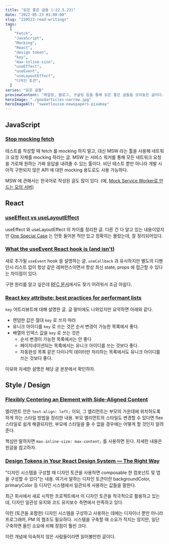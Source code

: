 ```yaml
---
title: "읽은 좋은 글들 (~22.5.23)"
date: "2022-05-23 01:00:00"
slug: "220523-read-writings"
tags:
  [
    "Fetch",
    "JavaScript",
    "Mocking",
    "React",
    "design token",
    "key",
    "max-inline-size",
    "useEffect",
    "useEvent",
    "useLayoutEffect",
    "디자인 토큰",
  ]
series: "읽은 글들"
previewContent: "메일링, 블로그, 구글링 등을 통해 읽은 좋은 글들을 모아놓은 글이다."
heroImage: "./goodarticles-narrow.jpg"
heroImageAlt: "sweetlouise-newspapers-pixabay"
---
```


## JavaScript

### [Stop mocking fetch](https://kentcdodds.com/blog/stop-mocking-fetch)

테스트를 작성할 때 fetch 를 mocking 하지 말고, 대신 MSW 라는 툴을 사용해 네트워크 요청 자체를 mocking 하라는 글. MSW 는 서비스 워커를 통해 모든 네트워크 요청을 가로채 원하는 가짜 응답을 내려줄 수 있는 툴이다. 비단 테스트 뿐만 아니라 개발 시 아직 구현되지 않은 API 에 대한 mocking 용도로도 사용 가능하다.

MSW 에 관해서는 한국어로 작성된 글도 많이 있다. (예, [Mock Service Worker로 만드는 모의 서버](https://blog.rhostem.com/posts/2021-03-20-mock-service-worker))

## React

### [useEffect vs useLayoutEffect](https://kentcdodds.com/blog/useeffect-vs-uselayouteffect)

useEffect 와 useLayoutEffect 의 차이를 정리한 글. 다른 건 다 알고 있는 내용이었지만 [One Special Case](https://kentcdodds.com/blog/useeffect-vs-uselayouteffect#one-special-case) 는 언뜻 들어본 적만 있고 정확히는 몰랐는데, 잘 정리되어있다.

### [What the useEvent React hook is (and isn't)](https://typeofnan.dev/what-the-useevent-react-hook-is-and-isnt/)

새로 추가될 `useEvent` hook 을 설명하는 글. `useCallback` 과 유사하지만 별도의 디펜던시 리스트 없이 항상 같은 레퍼런스이면서 항상 최신 state, props 에 접근할 수 있다는 차이점이 있다.

구현 원리를 알고 싶은데 [RFC 문서](https://github.com/reactjs/rfcs/pull/220)에서도 찾기 어려워서 조금 아쉽다.

### [React key attribute: best practices for performant lists](https://www.developerway.com/posts/react-key-attribute)

`key` 어트리뷰트에 대해 설명한 글. 글 말미에도 나와있지만 요약하면 아래와 같다.

- 랜덤한 값은 절대 `key` 로 쓰지 마라
- 유니크 아이디를 `key` 로 쓰는 것은 순서 변경이 가능한 목록에서 좋다.
- 배열의 인덱스 값을 `key` 로 쓰는 것은
  - 순서 변경이 가능한 목록에서는 안 좋다
  - 페이지네이션되는 목록에서는 유니크 아이디를 쓰는 것보다 좋다.
  - 자동완성 목록 같은 다이나믹 데이터만 처리하는 목록에서도 유니크 아이디를 쓰는 것보다 좋다.

이유와 자세한 설명은 해당 글 본문에서 확인하자.

## Style / Design

### [Flexibly Centering an Element with Side-Aligned Content](https://meyerweb.com/eric/thoughts/2022/04/26/flexibly-centering-an-element-with-side-aligned-content/)

엘리먼트 안은 `text-align: left;` 이되, 그 엘리먼트는 부모의 가운데에 위치하도록 하게 하는 스타일 방법을 정리한 내용. 부모 엘리먼트의 스타일도 변경할 수 있다면 flex 스타일로 쉽게 해결되지만, 부모에 스타일을 줄 수 없을 경우에는 어떻게 할 것인지 알려준다.

핵심만 말하자면 `max-inline-size: max-content;` 를 사용하면 된다. 자세한 내용은 원글을 참고하자.

### [Design Tokens in Your React Design System — The Right Way](https://javascript.plainenglish.io/design-tokens-in-a-react-component-design-system-the-right-way-f55d392fb540)

"디자인 시스템을 구성할 때 디자인 토큰을 사용하면 composable 한 컴포넌트 및 앱을 구성할 수 있다"는 내용. 여기서 말하는 디자인 토큰이란 backgroundColor, primaryColor 등 디자인 시스템에서 일관되게 사용하는 값들을 말한다.

최근 회사에서 새로 시작한 프로젝트에서 이 디자인 토큰을 적극적으로 활용하고 있는데, 디자인 일관성 유지와 코드 유지보수 측면에서 만족하고 있다.

이런 (토큰을 포함한) 디자인 시스템을 구성하고 사용하는 데에는 디자이너 뿐만 아니라 프로그래머, PM 의 협조도 필요하다. 시스템을 구축할 때 소요가 작지는 않지만, 일단 구축하면 들인 소요에 비해 장점이 훨씬 크다.

이런 개념에 익숙하지 않은 사람들이라면 읽어볼만한 글이다.
